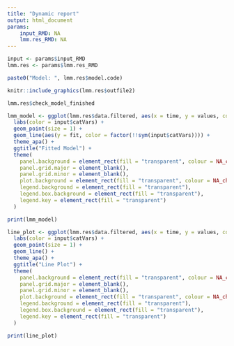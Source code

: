 ```yaml
---
title: "Dynamic report"
output: html_document
params:
    input_RMD: NA
    lmm.res_RMD: NA
---
```


```r
input <- params$input_RMD
lmm.res <- params$lmm.res_RMD
```

```r
paste0("Model: ", lmm.res$model.code)
```

```r
knitr::include_graphics(lmm.res$outfile2)
```

```r
lmm.res$check_model_finished
```

```r
lmm_model <- ggplot(lmm.res$data.filtered, aes(x = time, y = values, color = factor(!!sym(input$catVars)), group = factor(id))) +
  labs(color = input$catVars) +
  geom_point(size = 1) +
  geom_line(aes(y = fit, color = factor(!!sym(input$catVars)))) +
  theme_apa() +
  ggtitle("Fitted Model") +
  theme(
    panel.background = element_rect(fill = "transparent", colour = NA_character_),
    panel.grid.major = element_blank(),
    panel.grid.minor = element_blank(),
    plot.background = element_rect(fill = "transparent", colour = NA_character_),
    legend.background = element_rect(fill = "transparent"),
    legend.box.background = element_rect(fill = "transparent"),
    legend.key = element_rect(fill = "transparent")
  )

print(lmm_model)
```

```r
line_plot <- ggplot(lmm.res$data.filtered, aes(x = time, y = values, color = factor(!!sym(input$catVars)), group = factor(id))) +
  labs(color = input$catVars) +
  geom_point(size = 1) +
  geom_line() +
  theme_apa() +
  ggtitle("Line Plot") +
  theme(
    panel.background = element_rect(fill = "transparent", colour = NA_character_),
    panel.grid.major = element_blank(),
    panel.grid.minor = element_blank(),
    plot.background = element_rect(fill = "transparent", colour = NA_character_),
    legend.background = element_rect(fill = "transparent"),
    legend.box.background = element_rect(fill = "transparent"),
    legend.key = element_rect(fill = "transparent")
  )

print(line_plot)
```
